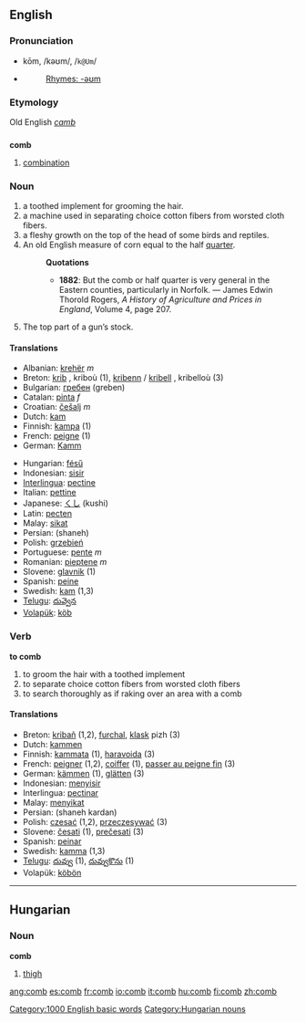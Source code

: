 ==English==

===Pronunciation===
*kōm, /kəʊm/, /<tt>k@Um</tt>/
*{{audio|en-us-comb.ogg|Audio (US)}}
*:[[Rhymes:English:-əʊm|Rhymes: -əʊm]]

===Etymology===
Old English ''[[camb]]''

==={{abbreviation}}===
'''comb'''

# [[combination]]

===Noun===
{{en-noun-reg}}

# a toothed implement for grooming the hair.
# a machine used in separating choice cotton fibers from worsted cloth fibers.
# a fleshy growth on the top of the head of some birds and reptiles.
# An old English measure of corn equal to the half [[quarter]].
#:'''Quotations'''
#:*'''1882''': But the comb or half quarter is very general in the Eastern counties, particularly in Norfolk. &mdash; James Edwin Thorold Rogers, ''A History of Agriculture and Prices in England'', Volume 4, page 207.
#The top part of a gun’s stock.

====Translations====
{{top}}
*Albanian: [[krehër]] ''m''
*Breton: [[krib]] {{f}}, kriboù {{p}} (1), [[kribenn]] / [[kribell]] {{f}}, kribelloù {{p}} (3)
*Bulgarian: [[гребен]] (greben) {{m}}
*Catalan: [[pinta]] ''f''
*Croatian: [[češalj]] ''m''
*Dutch: [[kam]] {{m}}
*Finnish: [[kampa]] (1)
*French: [[peigne]] {{m}} (1)
*German: [[Kamm]] {{m}}
{{mid}}
*Hungarian: [[fésű]]
*Indonesian: [[sisir]]
*[[Interlingua]]: [[pectine]]
*Italian: [[pettine]] 
*Japanese: [[くし]] (kushi)
*Latin: [[pecten]]
*Malay: [[sikat]]
*Persian: {{FAchar|[[شانه]]}} (shaneh)
*Polish: [[grzebień]] {{m}}
*Portuguese: [[pente]] ''m''
*Romanian: [[pieptene]] ''m''
*Slovene: [[glavnik]] {{m}} (1)
*Spanish: [[peine]] {{m}}
*Swedish: [[kam]] (1,3)
*[[Telugu]]: [[దువ్వెన]]
*[[Volapük]]: [[köb]]
{{bottom}}

===Verb===
'''to comb'''

# to groom the hair with a toothed implement
# to separate choice cotton fibers from worsted cloth fibers
# to search thoroughly as if raking over an area with a comb

====Translations====
*Breton: [[kribañ]] (1,2), [[furchal]], [[klask]] pizh (3)
*Dutch: [[kammen]]
*Finnish: [[kammata]] (1), [[haravoida]] (3)
*French: [[peigner]] (1,2), [[coiffer]] (1), [[passer au peigne fin]] (3)
*German: [[kämmen]] (1), [[glätten]] (3)
*Indonesian: [[sisir|menyisir]]
*Interlingua: [[pectinar]]
*Malay: [[sikat|menyikat]]
*Persian: {{FAchar|[[شانه کردن]]}} (shaneh kardan)
*Polish: [[czesać]] (1,2), [[przeczesywać]] (3) 
*Slovene: [[česati]] (1), [[prečesati]] (3)
*Spanish: [[peinar]]
*Swedish: [[kamma]] (1,3)
*[[Telugu]]: [[దువ్వు]] (1), [[దువ్వుకొను]] (1)
*Volapük: [[köbön]]


----

==Hungarian==

===Noun===
'''comb'''
#[[thigh]]

[[Category:1000 English basic words]]
[[Category:Hungarian nouns]]

[[ang:comb]]
[[es:comb]]
[[fr:comb]]
[[io:comb]]
[[it:comb]]
[[hu:comb]]
[[fi:comb]]
[[zh:comb]]